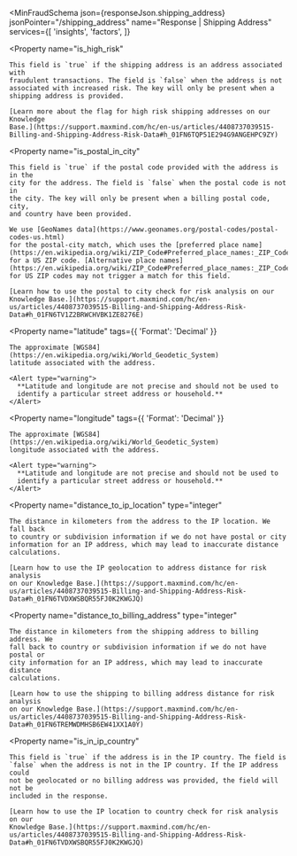 
<MinFraudSchema
  json={responseJson.shipping_address}
  jsonPointer="/shipping_address"
  name="Response | Shipping Address"
  services={[
    'insights',
    'factors',
  ]}
>
  <Property
    name="is_high_risk"
  >
    This field is `true` if the shipping address is an address associated with
    fraudulent transactions. The field is `false` when the address is not
    associated with increased risk. The key will only be present when a
    shipping address is provided.

    [Learn more about the flag for high risk shipping addresses on our Knowledge
    Base.](https://support.maxmind.com/hc/en-us/articles/4408737039515-Billing-and-Shipping-Address-Risk-Data#h_01FN6TQP51E294G9ANGEHPC9ZY)

  </Property>

  <Property
    name="is_postal_in_city"
  >
    This field is `true` if the postal code provided with the address is in the
    city for the address. The field is `false` when the postal code is not in
    the city. The key will only be present when a billing postal code, city,
    and country have been provided.

    We use [GeoNames data](https://www.geonames.org/postal-codes/postal-codes-us.html)
    for the postal-city match, which uses the [preferred place name](https://en.wikipedia.org/wiki/ZIP_Code#Preferred_place_names:_ZIP_Codes_and_previous_zoning_lines)
    for a US ZIP code. [Alternative place names](https://en.wikipedia.org/wiki/ZIP_Code#Preferred_place_names:_ZIP_Codes_and_previous_zoning_lines)
    for US ZIP codes may not trigger a match for this field.

    [Learn how to use the postal to city check for risk analysis on our
    Knowledge Base.](https://support.maxmind.com/hc/en-us/articles/4408737039515-Billing-and-Shipping-Address-Risk-Data#h_01FN6TV1Z2BRWCHVBK1ZE8276E)

  </Property>

  <Property
    name="latitude"
    tags={{
      'Format': 'Decimal'
    }}
  >
    The approximate [WGS84](https://en.wikipedia.org/wiki/World_Geodetic_System)
    latitude associated with the address.

    <Alert type="warning">
      **Latitude and longitude are not precise and should not be used to
      identify a particular street address or household.**
    </Alert>

  </Property>

  <Property
    name="longitude"
    tags={{
      'Format': 'Decimal'
    }}
  >
    The approximate [WGS84](https://en.wikipedia.org/wiki/World_Geodetic_System)
    longitude associated with the address.

    <Alert type="warning">
      **Latitude and longitude are not precise and should not be used to
      identify a particular street address or household.**
    </Alert>

  </Property>

  <Property
    name="distance_to_ip_location"
    type="integer"
  >
    The distance in kilometers from the address to the IP location. We fall back
    to country or subdivision information if we do not have postal or city
    information for an IP address, which may lead to inaccurate distance
    calculations.

    [Learn how to use the IP geolocation to address distance for risk analysis
    on our Knowledge Base.](https://support.maxmind.com/hc/en-us/articles/4408737039515-Billing-and-Shipping-Address-Risk-Data#h_01FN6TVDXWSBQR55FJ0K2KWGJQ)

  </Property>

  <Property
    name="distance_to_billing_address"
    type="integer"
  >
    The distance in kilometers from the shipping address to billing address. We
    fall back to country or subdivision information if we do not have postal or
    city information for an IP address, which may lead to inaccurate distance
    calculations.

    [Learn how to use the shipping to billing address distance for risk analysis
    on our Knowledge Base.](https://support.maxmind.com/hc/en-us/articles/4408737039515-Billing-and-Shipping-Address-Risk-Data#h_01FN6TREMWDMHSB6EW41XX1A0Y)

  </Property>

  <Property
    name="is_in_ip_country"
  >
    This field is `true` if the address is in the IP country. The field is
    `false` when the address is not in the IP country. If the IP address could
    not be geolocated or no billing address was provided, the field will not be
    included in the response.

    [Learn how to use the IP location to country check for risk analysis on our
    Knowledge Base.](https://support.maxmind.com/hc/en-us/articles/4408737039515-Billing-and-Shipping-Address-Risk-Data#h_01FN6TVDXWSBQR55FJ0K2KWGJQ)

  </Property>
</MinFraudSchema>

